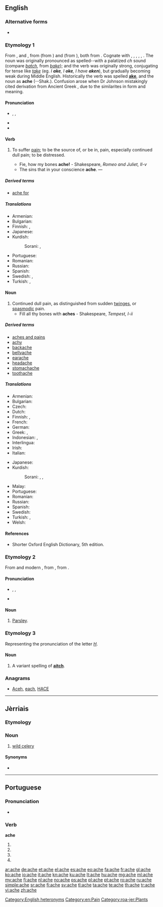 ==English==

===Alternative forms===
* {{l|en|ake}} {{qualifier|obsolete}}

===Etymology 1===
From {{etyl|enm}} {{term|aken|pos=verb|lang=enm}}, and {{term|ache|pos=noun|lang=enm}}, from {{etyl|ang}} {{term|acan|pos=verb|lang=ang}} (from {{proto|Germanic|akanan|to be bad, be evil|lang=en}}) and {{term|æce|æċe|pos=noun|lang=ang}} (from {{proto|Germanic|akiz|lang=en}}), both from {{proto|Indo-European|ag-|sin, crime|lang=en}}. Cognate with {{etyl|nds|-}} {{term|aken|lang=nds}}, {{term|äken||to hurt, ache|lang=nds}}, {{etyl|frr|-}} {{term|akelig|lang=frr}}, {{term|æklig||terrible, miserable, sharp, intense|lang=frr}}, {{etyl|fy|-}} {{term|aaklik||nasty, horrible, dismal, dreary|lang=fy}}, {{etyl|nl|-}} {{term|akelig||nasty, horrible|lang=nl}}. The noun was originally pronounced as spelled--with a palatized ''ch'' sound (compare ''[[batch]]'', from ''[[bake]]''); and the verb was originally strong, conjugating for tense like ''[[take]]'' (eg. ''I '''ake''', I '''oke''', I have '''aken''' ''), but gradually becoming weak during Middle English. Historically the verb was spelled '''[[ake]]''', and the noun as '''ache''' (--Shak.). Confusion arose when Dr Johnson mistakingly cited derivation from Ancient Greek {{term|ἄχος||tr=áchos|pain|lang=grc}}, due to the similarites in form and meaning.

====Pronunciation====
* {{enPR|āk}}, {{IPA|/eɪk/}}, {{X-SAMPA|/eIk/}}
* {{audio|en-us-ache.ogg|Audio (US)}}
* {{rhymes|eɪk}}

====Verb====
{{en-verb|aches|aching|'''[[oke]]''' {{qualifier|obsolete}} or '''[[ached]]'''|'''[[aken]]''' {{qualifier|obsolete}} or '''[[ached]]'''}}

# {{intransitive}} To suffer [[pain]]; to be the source of, or be in, pain, especially continued dull pain; to be distressed.
#* Fie, how my bones '''ache!''' - Shakespeare, ''Romeo and Juliet, II-v''
#* The sins that in your conscience '''ache'''. &mdash;

=====Derived terms=====
* [[ache for]]

=====Translations=====
{{trans-top|be distressed}}
* Armenian: {{t-|hy|ցավել|tr=c’avel}}
* Bulgarian: {{t+|bg|боли}}
* Finnish: {{t+|fi|särkeä}}, {{t-|fi|jomottaa}}
* Japanese: {{t|ja|痛む|tr=itamu}}
* Kurdish:
*: Sorani: {{t|ku|ئێش|tr=aésh|sc=ku-Arab}}, {{t|ku|یێش|tr=yésh|sc=ku-Arab}}
{{trans-mid}}
* Portuguese: {{t+|pt|doer}}
* Romanian: {{t|ro|durea}}
* Russian: {{t|ru|болеть|m|sc=Cyrl|tr=bolét’}}
* Spanish: {{t-|es|doler}}
* Swedish: {{t+|sv|värka}} {{qualifier|cause pain}}, {{t-|sv|ha ont}} {{qualifier|be in pain}}
* Turkish: {{t+|tr|ağrımak}}, {{t+|tr|acımak}}
{{trans-bottom}}

====Noun====
{{en-noun}}

# Continued dull pain, as distinguished from sudden [[twinges]], or [[spasmodic]] pain.
#* Fill all thy bones with '''aches''' - Shakespeare, ''Tempest, I-ii''

=====Derived terms=====
* [[aches and pains]]
* [[achy]]
* [[backache]]
* [[bellyache]]
* [[earache]]
* [[headache]]
* [[stomachache]]
* [[toothache]]

=====Translations=====
{{trans-top|dull pain}}
* Armenian: {{t-|hy|ցավ|tr=c’av}}
* Bulgarian: {{t|bg|болка}}
* Czech: {{t|cs|bolest|f}}
* Dutch: {{t+|nl|pijn|m}}
* Finnish: {{t-|fi|särky}}, {{t+|fi|kipu}}
* French: {{t+|fr|douleur|f}}
* German: {{t+|de|Schmerz|m}}
* Greek: {{t|el|άλγος|n|tr=álgos}}, {{t|el|πόνος|m|tr=pónos}}
* Indonesian: {{t|id|sakit}}, {{t|id|nyeri}}
* Interlingua: {{t|ia|dolor}}
* Irish: {{t-|ga|tinneas|m}}
* Italian: {{t+|it|dolore}}
{{trans-mid}}
* Japanese: {{t|ja|痛み|tr={{Jpan|[[いたみ]]}}, [[itami]]}}
* Kurdish:
*: Sorani: {{t|ku|ئێش|tr=aésh|sc=ku-Arab}}, {{t|ku|یێش|tr=yésh|sc=ku-Arab}}, {{t-|ku|ژان|tr=jan|sc=ku-Arab}}
* Malay: {{t|ms|sengal}}
* Portuguese: {{t+|pt|dor|f}}
* Romanian: {{t|ro|durere|f}}
* Russian: {{t+|ru|боль|f|tr=dol’}}
* Spanish: {{t+|es|dolor|m}}
* Swedish: {{t+|sv|värk|c}}
* Turkish: {{t+|tr|ağrı}}, {{t+|tr|acı}}
* Welsh: {{t|cy|gwŷn|m}}
{{trans-bottom}}

====References====
* Shorter Oxford English Dictionary, 5th edition.

===Etymology 2===
From {{etyl|fro}} and modern {{etyl|fr}} {{term|ache|lang=fr}}, from {{etyl|la}} {{term|apium||parsley|lang=la}}, from {{etyl|he}} {{term|עכור|lang=he|tr=achor||trouble, disturb}}.

====Pronunciation====
* {{enPR|āch}}, {{IPA|/eɪtʃ/}}, {{X-SAMPA|/eItS/}}
* {{rhymes|eɪtʃ}}

====Noun====
{{en-noun}}

# {{obsolete}} [[parsley|Parsley]].

===Etymology 3===
Representing the pronunciation of the letter ''[[H]]''.

====Noun====
{{en-noun}}

# {{rare}} A variant spelling of '''[[aitch]]'''.

===Anagrams===
* [[Aceh#English|Aceh]], [[each#English|each]], [[HACE#English|HACE]]

[[Category:English heteronyms]]
[[Category:en:Pain]]

----

==Jèrriais==

===Etymology===
{{rfe|lang=roa-jer}}

===Noun===
{{roa-jer-noun|f|pl=-}}

# [[wild celery]]

====Synonyms====
* {{l|roa-jer|céléri sauvage}}

[[Category:roa-jer:Plants]]

----

==Portuguese==

===Pronunciation===
* {{hyphenation|a|che}}

===Verb===
'''ache'''

# {{pt-verb form of|achar|ar|subjunctive|present|singular|first}}
# {{pt-verb form of|achar|ar|subjunctive|present|singular|third}}
# {{pt-verb form of|achar|ar|imperative|affirmative|singular|third|}}
# {{pt-verb form of|achar|ar|imperative|negative|singular|third|}}

[[ar:ache]]
[[de:ache]]
[[et:ache]]
[[el:ache]]
[[es:ache]]
[[eo:ache]]
[[fa:ache]]
[[fr:ache]]
[[gl:ache]]
[[ko:ache]]
[[io:ache]]
[[it:ache]]
[[kn:ache]]
[[ku:ache]]
[[lt:ache]]
[[hu:ache]]
[[mg:ache]]
[[ml:ache]]
[[my:ache]]
[[fj:ache]]
[[nl:ache]]
[[no:ache]]
[[ps:ache]]
[[pl:ache]]
[[pt:ache]]
[[ro:ache]]
[[ru:ache]]
[[simple:ache]]
[[sr:ache]]
[[fi:ache]]
[[sv:ache]]
[[tl:ache]]
[[ta:ache]]
[[te:ache]]
[[th:ache]]
[[tr:ache]]
[[vi:ache]]
[[zh:ache]]